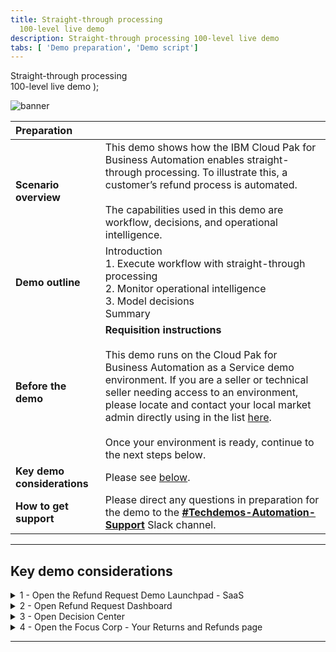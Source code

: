```yaml
---
title: Straight-through processing
  100-level live demo
description: Straight-through processing 100-level live demo
tabs: [ 'Demo preparation', 'Demo script']
---
```


  <span>
    Straight-through processing <br/> 100-level live demo
  </span> );

![banner](./images/BA_STP_100_Prep_GitHub_banner_8-3-21_short.jpg)

| Preparation | |
| :---         | :--- |
| **Scenario overview** | This demo shows how the IBM Cloud Pak for Business Automation enables straight-through processing. To illustrate this, a customer’s refund process is automated. <br/> <br/> The capabilities used in this demo are workflow, decisions, and operational intelligence. |
| **Demo outline** | Introduction <br/> 1. Execute workflow with straight-through processing <br/> 2. Monitor operational intelligence <br/> 3. Model decisions <br/> Summary |
| **Before the demo** | **Requisition instructions** <br/> <br/> This demo runs on the Cloud Pak for Business Automation as a Service demo environment. If you are a seller or technical seller needing access to an environment, please locate and contact your local market admin directly using in the list [here](./business-automation-nextgen-tenants.pdf). <br/> <br/> Once your environment is ready, continue to the next steps below. |
| **Key demo considerations** | Please see [below](#key-demo-considerations). |
| **How to get support** | Please direct any questions in preparation for the demo to the [**#Techdemos-Automation-Support**](https://ibm.enterprise.slack.com/app_redirect?channel=techdemos-automation-support) Slack channel. |

***

<span id="key-demo-considerations"></span>

## Key demo considerations

<details>

<summary>1 - Open the Refund Request Demo Launchpad - SaaS</summary>
<br/>

Follow these steps for the **SaaS** environment. The Refund Request Demo Launchpad is used to open all the user interfaces used in the demo.

<br/>

| **1.1 - IBM Cloud Pak for Business Automation as a Service** |   |
| :---         | :--- |
| **Action** &nbsp; &nbsp; &nbsp; &nbsp; &nbsp; &nbsp; &nbsp; &nbsp; &nbsp; &nbsp; &nbsp; &nbsp; &nbsp; &nbsp; &nbsp; &nbsp; &nbsp; &nbsp; &nbsp; &nbsp; &nbsp; &nbsp; &nbsp; &nbsp; &nbsp; &nbsp; &nbsp; &nbsp; &nbsp; &nbsp; &nbsp; &nbsp; &nbsp; &nbsp; &nbsp; &nbsp; &nbsp; &nbsp; &nbsp; &nbsp; &nbsp; &nbsp; &nbsp; &nbsp; &nbsp; &nbsp; &nbsp; &nbsp; &nbsp; &nbsp; &nbsp; &nbsp; &nbsp; &nbsp; &nbsp; &nbsp; &nbsp; &nbsp; &nbsp; &nbsp; &nbsp; &nbsp; &nbsp; &nbsp; &nbsp; &nbsp; &nbsp; &nbsp; &nbsp; &nbsp; &nbsp; &nbsp; &nbsp; &nbsp; &nbsp; &nbsp; &nbsp; &nbsp; &nbsp; &nbsp; &nbsp; &nbsp; &nbsp; &nbsp; &nbsp; &nbsp; &nbsp; &nbsp; &nbsp; &nbsp; &nbsp; &nbsp; &nbsp; &nbsp; &nbsp; &nbsp; | Access your IBM Cloud Pak for Business Automation as a Service tenant [here](https://www.automationcloud.ibm.com/). Enter your email address. <br/> <br/> Steps 1.1.1, 1.1.2, and 1.1.3 are typically for **technical sellers only**, but they may be required depending on your default settings. Some users are set up to the development environment. <br/> <br/> If this happens to you, follow these steps to get to the production/runtime environment: <br/> • 1.1.1 - Click on the dropdown menu in the top left corner of the screen. <br/> •	1.1.2 - Click **Deployment** on the left-hand side, and click **Production** to switch to that environment. <br/> • 1.1.3 - On the left-hand side, click **Run**. |
| **Screenshot**         | &nbsp;  <br/> Action 1.1 <br/> ![1.1](./images/Stu_1.1_600.png) <br/> <br/> Action 1.1.1 (may not be required) <br/> ![1.1.1](./images/Stu_1.1.1_600.png) <br/> <br/> Action 1.1.2 (may not be required) <br/> ![1.1.2](./images/Stu_1.1.2_600.png) <br/> <br/> Action 1.1.3 (may not be required) <br/> ![1.1.3](./images/Stu_1.1.3_600.png) |

| **1.2 - Business Automation Apps** |   |
| :---         | :--- |
| **Action**             | Click **Business Automation Apps**. &nbsp; &nbsp; &nbsp; &nbsp; &nbsp; &nbsp; &nbsp; &nbsp; &nbsp; &nbsp; &nbsp; &nbsp; &nbsp; &nbsp; |
| **Screenshot**         | &nbsp;  <br/> ![1.2](./images/Stu_1.2_600.png) |

| **1.3 - Refund Request tile** |   |
| :---         | :--- |
| **Action**             | Click on the **Refund Request** tile. &nbsp; &nbsp; &nbsp; &nbsp; &nbsp; |
| **Screenshot**         | &nbsp;  <br/> ![1.3](./images/Stu_1.3_600.png) |

| **1.4 - Demo launchpad** |   |
| :---         | :--- |
| **Action** &nbsp; &nbsp; &nbsp; &nbsp; &nbsp; &nbsp; &nbsp; &nbsp; &nbsp; &nbsp; &nbsp; &nbsp; &nbsp; &nbsp; &nbsp; &nbsp; &nbsp; &nbsp; &nbsp; | The demo launchpad should now appear. |
| **Screenshot**         | &nbsp;  <br/> Final screen <br/> ![Final screen](./images/Stu_1.4_600.png) |

<br/>

**[Go to top](#key-demo-considerations)**

</details>

<details>

<summary>2 - Open Refund Request Dashboard</summary>
<br/>

Open the **Refund Request Dashboard** in a new tab.

<br/>

| **2.1 - Demo Launcher** |   |
| :---         | :--- |
| **Action** &nbsp; &nbsp; &nbsp; &nbsp; &nbsp; &nbsp; &nbsp; &nbsp; &nbsp; &nbsp; &nbsp; &nbsp; &nbsp; &nbsp; &nbsp; &nbsp; &nbsp; &nbsp; &nbsp; &nbsp; &nbsp; &nbsp; &nbsp; &nbsp; &nbsp; &nbsp; &nbsp; &nbsp; &nbsp; &nbsp; &nbsp; &nbsp; | Go to the **Demo Launcher**, and click on the **Business Analyst**. |
| **Screenshot**         | &nbsp;  <br/> ![2.1](./images/Stu_2.1_600.png) |

| **2.2 - BAI Dashboards page** |   |
| :---         | :--- |
| **Action** &nbsp; &nbsp; &nbsp; &nbsp; &nbsp; &nbsp; &nbsp; &nbsp; &nbsp; &nbsp; &nbsp; &nbsp; &nbsp; &nbsp; &nbsp; &nbsp; &nbsp; &nbsp; &nbsp; &nbsp; &nbsp; &nbsp; &nbsp; &nbsp; &nbsp; &nbsp; &nbsp; &nbsp; &nbsp; &nbsp; &nbsp; &nbsp; &nbsp; &nbsp; &nbsp; &nbsp; &nbsp; &nbsp; &nbsp; &nbsp; &nbsp; &nbsp; &nbsp; &nbsp; &nbsp; &nbsp; &nbsp; | From the **BAI Dashboards** page, click on the **Refund Request (RR) Week1** dashboard. |
| **Screenshot**         | &nbsp;  <br/> ![2.2](./images/Stu_2.2_600.png) |

| **2.3 - Refund Request (RR) - Week 1 dashboard** |   |
| :---         | :--- |
| **Action**             | The **Refund Request (RR) - Week 1** dashboard will open. &nbsp; &nbsp; &nbsp; &nbsp; &nbsp; &nbsp; &nbsp; &nbsp; &nbsp; &nbsp; &nbsp; &nbsp; &nbsp; &nbsp; |
| **Screenshot**         | &nbsp;  <br/> Final screen <br/> ![Final screen](./images/Stu_2.3_600.png) |

<br/>

**[Go to top](#key-demo-considerations)**

</details>

<details>

<summary>3 - Open Decision Center</summary>
<br/>

Open **Decision Center** in a new tab.

<br/>

| **3.1 - Demo Launcher** |   |
| :---         | :--- |
| **Action** &nbsp; &nbsp; &nbsp; &nbsp; &nbsp; &nbsp; &nbsp; &nbsp; &nbsp; &nbsp; &nbsp; &nbsp; &nbsp; &nbsp; &nbsp; &nbsp; &nbsp; &nbsp; &nbsp; &nbsp; &nbsp; &nbsp; &nbsp; &nbsp; &nbsp; &nbsp; &nbsp; &nbsp; &nbsp; &nbsp; | Go to the **Demo Launcher** and click on the **Rules Manager**. |
| **Screenshot**         | &nbsp;  <br/> ![3.1](./images/Stu_3.1_600.png) |

| **3.2 - Decision Center** |   |
| :---         | :--- |
| **Action** &nbsp; &nbsp; &nbsp; &nbsp; &nbsp; &nbsp; &nbsp; &nbsp; &nbsp; &nbsp; &nbsp; &nbsp; &nbsp; &nbsp; &nbsp; &nbsp; &nbsp; | **Decision Center** will open in a new tab. |
| **Screenshot**         | &nbsp;  <br/> Final screen <br/> ![Final screen](./images/Stu_3.2__600.png) |

<br/>

**[Go to top](#key-demo-considerations)**

</details>

<details>

<summary>4 - Open the Focus Corp - Your Returns and Refunds page</summary>
<br/>

Open the **Focus Corp - Your Returns and Refunds** page in a new tab. This is where you will show submitting the refund requests.

<br/>

| **4.1 - Demo Launcher** |   |
| :---         | :--- |
| **Action** &nbsp; &nbsp; &nbsp; &nbsp; &nbsp; &nbsp; &nbsp; &nbsp; &nbsp; &nbsp; &nbsp; &nbsp; &nbsp; &nbsp; &nbsp; &nbsp; &nbsp; &nbsp; &nbsp; &nbsp; &nbsp; &nbsp; &nbsp; &nbsp; &nbsp; &nbsp; &nbsp; | Go to the **Demo Launcher**, and click on the **Customer**. |
| **Screenshot**         | &nbsp;  <br/> ![4.1](./images/Stu_4.1_600.png) |

| **4.2 - Focus Corp - Your Returns and Refunds page** |   |
| :---         | :--- |
| **Action**             | Open the **Focus Corp - Your Returns and Refunds** page. &nbsp; &nbsp; &nbsp; &nbsp; &nbsp; &nbsp; &nbsp; &nbsp; &nbsp; &nbsp; &nbsp; &nbsp; &nbsp; &nbsp; &nbsp; &nbsp; &nbsp; &nbsp; |
| **Screenshot**         | &nbsp;  <br/> Final screen <br/> ![Final screen](./images/Stu_4.2_600.png) |

<br/>

**[Go to top](#key-demo-considerations)**

</details>

***
